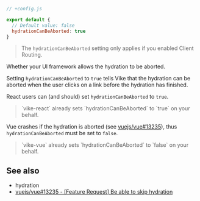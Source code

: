 
```js
// +config.js

export default {
  // Default value: false
  hydrationCanBeAborted: true
}
```

> The `hydrationCanBeAborted` setting only applies if you enabled <Link href="/client-routing">Client Routing</Link>.

Whether your <Link href="/ui-frameworks">UI framework</Link> allows the <Link href="/hydration">hydration</Link> to be aborted.

Setting `hydrationCanBeAborted` to `true` tells Vike that the hydration can be aborted when the user clicks on a link before the hydration has finished.

React users can (and should) set `hydrationCanBeAborted` to `true`.

> <Link href="/vike-react">`vike-react`</Link> already sets `hydrationCanBeAborted` to `true` on your behalf.

Vue crashes if the hydration is aborted (see [vuejs/vue#13235](https://github.com/vuejs/vue/issues/13235)), thus `hydrationCanBeAborted` must be set to `false`.

> <Link href="/vike-vue">`vike-vue`</Link> already sets `hydrationCanBeAborted` to `false` on your behalf.


## See also

- <Link href="/hydration">hydration</Link>
- [vuejs/vue#13235 - [Feature Request] Be able to skip hydration](https://github.com/vuejs/vue/issues/13235)
